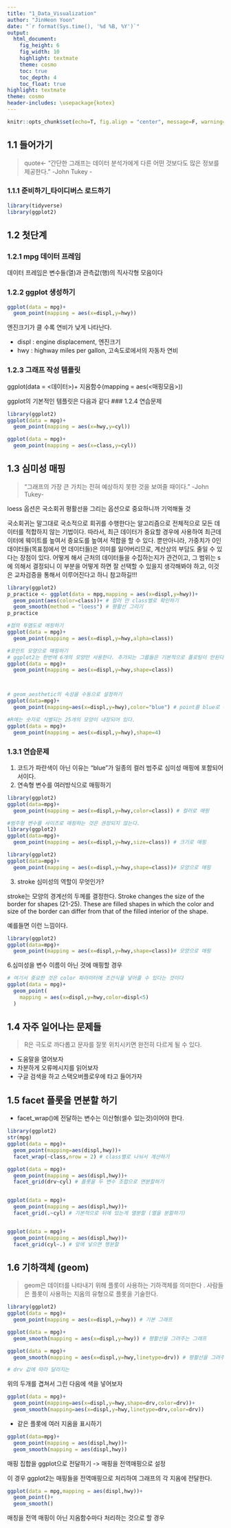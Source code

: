 ```yaml
---
title: "1_Data_Visualization"
author: "JinHeon Yoon"
date: "`r format(Sys.time(), '%d %B, %Y')`"
output:
  html_document:
    fig_height: 6
    fig_width: 10
    highlight: textmate
    theme: cosmo
    toc: true
    toc_depth: 4
    toc_float: true
highlight: textmate
theme: cosmo
header-includes: \usepackage{kotex}
---
```


```r
knitr::opts_chunk$set(echo=T, fig.align = "center", message=F, warning=F, fig.height = 8, cache=T, dpi = 300)
```

## 1.1 **들어가기**

>quote<- "간단한 그래프는 데이터 분석가에게 다른 어떤 것보다도 많은 정보를 제공한다." -John Tukey -

### 1.1.1 준비하기_타이디버스 로드하기

```r

library(tidyverse)
library(ggplot2)

```

## **1.2 첫단계**

### 1.2.1 mpg 데이터 프레임
데이터 프레임은 변수들(열)과 관측값(행)의 직사각형 모음이다

### 1.2.2 ggplot 생성하기
```r
ggplot(data = mpg)+
  geom_point(mapping = aes(x=displ,y=hwy))

```

엔진크기가 클 수록 연비가 낮게 나타난다.
 
  * displ : engine displacement, 엔진크기
  *  hwy : highway miles per gallon, 고속도로에서의 자동차 연비

### 1.2.3 그래프 작성 템플릿

ggplot(data = <데이터>)+
  지옴함수(mapping = aes(<매핑모음>)) 

ggplot의 기본적인 템플릿은 다음과 같다
### 1.2.4 연습문제
```r
library(ggplot2)
ggplot(data = mpg)+
  geom_point(mapping = aes(x=hwy,y=cyl))

ggplot(data = mpg)+
  geom_point(mapping = aes(x=class,y=cyl))


```

## **1.3 심미성 매핑**
 > "그래프의 가장 큰 가치는 전혀 예상하지 못한 것을 보여줄 때이다." -John Tukey-

loess 옵션은 국소회귀 평활선을 그리는 옵션으로 중요하니까 기억해둘 것 

국소회귀는 말그대로 국소적으로 회귀를 수행한다는 알고리즘으로 전체적으로 모든 데이터를 적합하지 않는 기법이다. 따라서, 최근 데이터가 중요할 경우에 사용하여 최근데이터에 웨이트를 높여서 중요도를 높여서 적합을 할 수 있다. 뿐만아니라, 가중치가 0인 데이터들(목표점에서 먼 데이터들)은 의미를 잃어버리므로, 계산상의 부담도 줄일 수 있다는 장점이 있다. 어떻게 해서 근처의 데이터들을 수집하는지가 관건이고, 그 범위는 s에 의해서 결정되니 이 부분을 어떻게 하면 잘 선택할 수 있을지 생각해봐야 하고, 이것은 교차검증을 통해서 이루어진다고 하니 참고하길!!!

```r
library(ggplot2)
p_practice <- ggplot(data = mpg,mapping = aes(x=displ,y=hwy))+
  geom_point(aes(color=class))+ # 컬러 만 class별로 확인하기 
  geom_smooth(method = "loess") # 평활선 그리기 
p_practice
```

```r
#점의 투몀도로 매핑하기
ggplot(data = mpg)+
  geom_point(mapping = aes(x=displ,y=hwy,alpha=class))

#포인트 모양으로 매핑하기
# ggplot2는 한번에 6개의 모양만 사용한다. 추가되는 그룹들은 기본적으로 플로팅이 안된다.
ggplot(data = mpg)+
  geom_point(mapping = aes(x=displ,y=hwy,shape=class))



# geom_aesthetic의 속성을 수동으로 설정하기
ggplot(data=mpg)+
  geom_point(mapping=aes(x=displ,y=hwy),color="blue") # point를 blue로 하라는 것


```

```r
#R에는 숫자로 식별되는 25개의 모양이 내장되어 있다.
ggplot(data = mpg)+
  geom_point(mapping = aes(x=displ,y=hwy),shape=4)
```

### 1.3.1 연습문제

1. 코드가 파란색이 아닌 이유는 "blue"가 일종의 컬러 범주로 심미성 매핑에 포함되어서이다.
2. 연속형 변수를 여러방식으로 매핑하기
```r
library(ggplot2)
ggplot(data=mpg)+
  geom_point(mapping = aes(x=displ,y=hwy,color=class)) # 컬러로 매핑

#범주형 변수를 사이즈로 매핑하는 것은 권장되지 않는다.
library(ggplot2)
ggplot(data=mpg)+
  geom_point(mapping = aes(x=displ,y=hwy,size=class)) # 크기로 매핑

library(ggplot2)
ggplot(data=mpg)+
  geom_point(mapping = aes(x=displ,y=hwy,shape=class))# 모양으로 매핑

```

3. stroke 심미성의 역할이 무엇인가?

stroke는 모양의 경계선의 두께를 결정한다.
Stroke changes the size of the border for shapes (21-25). These are filled shapes in which the color and size of the border can differ from that of the filled interior of the shape.

예를들면 이런 느낌이다.

```r
library(ggplot2)
ggplot(data=mpg)+
  geom_point(mapping = aes(x=displ,y=hwy,shape=class))# 모양으로 매핑

```

6.심미성을 변수 이름이 아닌 것에 매핑할 경우

```r
# 여기서 중요한 것은 color 파라미터에 조건식을 넣어줄 수 있다는 것이다
ggplot(data = mpg)+
  geom_point(
    mapping = aes(x=displ,y=hwy,color=displ<5)
  )
```

## **1.4 자주 일어나는 문제들**
> R은 극도로 까다롭고 문자를 잘못 위치시키면 완전히 다르게 될 수 있다. 

* 도움말을 열어보자
* 차분하게 오류메시지를 읽어보자
* 구글 검색을 하고 스택오버플로우에 타고 들어가자


## **1.5 facet 플롯을 면분할 하기**

* facet_wrap()에 전달하는 변수는 이산형(셀수 있는것)이어야 한다.


```r
library(ggplot2)
str(mpg)
ggplot(data = mpg)+
  geom_point(mapping=aes(displ,hwy))+
  facet_wrap(~class,nrow = 2) # class별로 나눠서 계산하기

```

```r
ggplot(data = mpg)+
  geom_point(mapping = aes(displ,hwy))+
  facet_grid(drv~cyl) # 플롯을 두 변수 조합으로 면분할하기


ggplot(data = mpg)+
  geom_point(mapping = aes(displ,hwy))+
  facet_grid(.~cyl) # 기본적으로 뒤에 있는게 열분할 (열을 분할하기)


ggplot(data = mpg)+
  geom_point(mapping = aes(displ,hwy))+
  facet_grid(cyl~.) # 앞에 넣으면 행분할 
```

## **1.6 기하객체 (geom)**

>geom은 데이터를 나타내기 위해 플롯이 사용하는 기하객체를 의미한다 . 사람들은 플롯이 사용하는 지옴의 유형으로 플롯을 기술한다.

```r
library(ggplot2)
ggplot(data = mpg)+
  geom_point(mapping = aes(x=displ,y=hwy)) # 기본 그래프

ggplot(data = mpg)+
  geom_smooth(mapping = aes(x=displ,y=hwy)) # 평활선을 그려주는 그래프

ggplot(data = mpg)+
  geom_smooth(mapping = aes(x=displ,y=hwy,linetype=drv)) # 평활선을 그려주는 그래프

# drv 값에 따라 달라지는 

```

위의 두개를 겹쳐서 그린 다음에 색을 넣어보자 

```r
ggplot(data = mpg)+
  geom_point(mapping=aes(x=displ,y=hwy,shape=drv,color=drv))+
  geom_smooth(mapping=aes(x=displ,y=hwy,linetype=drv,color=drv))

```

* 같은 플롯에 여러 지옴을 표시하기
```r
ggplot(data=mpg)+
  geom_point(mapping = aes(displ,hwy))+
  geom_smooth(mapping = aes(displ,hwy))

```


매핑 집합을 ggplot으로 전달하기 -> 매핑을 전역매핑으로 설정

이 경우 ggplot2는 매핑들을 전역매핑으로 처리하여 그래프의 각 지옴에 전달한다.

```r
ggplot(data = mpg,mapping = aes(displ,hwy))+
  geom_point()+
  geom_smooth()

```

매칭을 전역 매핑이 아닌 지옴함수마다 처리하는 것으로 할 경우 
